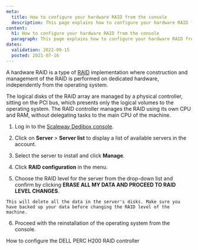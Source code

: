```yaml
---
meta:
  title: How to configure your hardware RAID from the console
  description: This page explains how to configure your hardware RAID from the console
content:
  h1: How to configure your hardware RAID from the console
  paragraph: This page explains how to configure your hardware RAID from the console
dates:
  validation: 2022-09-15
  posted: 2021-07-16
---
```


A hardware RAID is a type of [RAID](/dedibox/hardware/concepts/#raid) implementation where construction and management of the RAID is performed on dedicated hardware, independently from the operating system.

The logical disks of the RAID array are managed by a physical controller, sitting on the PCI bus, which presents only the logical volumes to the operating system. The RAID controller manages the RAID using its own CPU and RAM, without delegating tasks to the main CPU of the machine.

1. Log in to the [Scaleway Dedibox console](https://console.online.net/en/login).

2. Click on **Server** > **Server list** to display a list of available servers in the account.

3. Select the server to install and click **Manage**.

4. Click **RAID configuration** in the menu.

5. Choose the RAID level for the server from the drop-down list and confirm by clicking **ERASE ALL MY DATA AND PROCEED TO RAID LEVEL CHANGES**.

  <Message type="important">

    This will delete all the data in the server's disks. Make sure you have backed up your data before changing the RAID level of the machine.

  </Message>

6. Proceed with the reinstallation of the operating system from the console.


<Navigation title="See Also">
  <NextButton to="/dedibox/hardware/how-to/configure-dell-perc-h200/">How to configure the DELL PERC H200 RAID controller</NextButton>
</Navigation>
